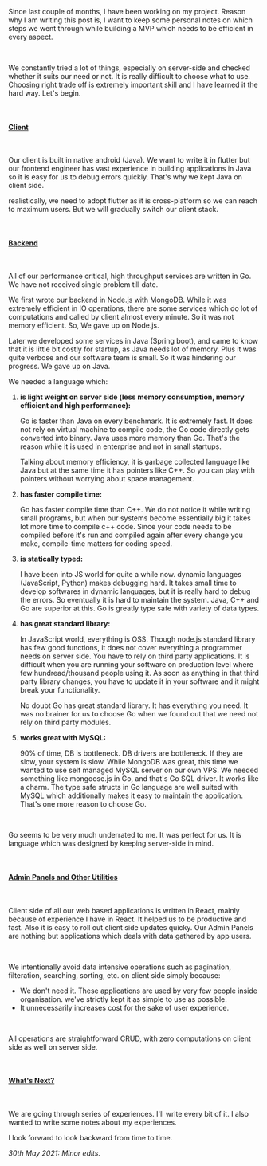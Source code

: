 Since last couple of months, I have been working on my project. Reason why I am writing this post is, I want to keep some personal notes
on which steps we went through while building a MVP which needs to be efficient in every aspect.

<br />

We constantly tried a lot of things, especially on server-side and checked whether it
suits our need or not. It is really difficult to choose what to use. Choosing right trade off is extremely important skill and I have learned it the hard way. Let's begin.

<br />

#### <u>Client</u>

<br />

Our client is built in native android (Java). We want to write it in
flutter but our frontend engineer has vast experience in building applications in
Java so it is easy for us to debug errors quickly. That's why we kept Java on client
side.

realistically, we need to adopt flutter as it is cross-platform so we can
reach to maximum users. But we will gradually switch our client stack.

<br />

#### <u>Backend</u>

<br />

All of our performance critical, high throughput services are written in Go. We have not
received single problem till date.

We first wrote our backend in Node.js with MongoDB. While it was extremely efficient in IO operations,
there are some services which do lot of computations and called by client almost every minute. So it was
not memory efficient. So, We gave up on Node.js.

Later we developed some services in Java (Spring boot), and came to know that it is little bit costly for startup,
as Java needs lot of memory. Plus it was quite verbose and our software team is small. So it was hindering our progress. We gave up on Java.

We needed a language which:
  
  1. <b>is light weight on server side (less memory consumption, memory efficient and high performance):</b>
     
      Go is faster than Java on every benchmark. It is extremely fast. It does not rely on virtual machine to compile code, 
      the Go code directly gets converted into binary. Java uses more memory than Go. That's the reason while it is used in enterprise and not in 
      small startups.
      
      Talking about memory efficiency, it is garbage collected language like Java but at the same time it has pointers like C++. So you can play with pointers
      without worrying about space management.
    
  2. <b>has faster compile time:</b>
      
      Go has faster compile time than C++. We do not notice it while writing small programs, but when our systems become essentially big it takes lot more               time to compile c++ code. Since your code needs to be compiled before it's run and compiled again after every change you make, compile-time matters for           coding speed.
    
  3. <b>is statically typed:</b>
      
      I have been into JS world for quite a while now. dynamic languages (JavaScript, Python) makes debugging hard. It takes small time to develop softwares               in dynamic languages, but it is really hard to debug the errors. So eventually it is hard to maintain the system. Java, C++ and Go are superior at this. 
      Go is greatly type safe with variety of data types.  
  
  4. <b>has great standard library:</b>
    
      In JavaScript world, everything is OSS. Though node.js standard library has few good functions, it does not cover everything a programmer needs on server         side. You have to rely on third party applications. It is difficult when you are running your software on production level where few hundread/thousand             people using it. As soon as anything in that third party library changes, you have to update it in your software and it might break your functionality.     
      
      No doubt Go has great standard library. It has everything you need. It was no brainer for us to choose Go when we found out that we need not rely on third         party modules.
    
  
  5. <b>works great with MySQL:</b>
      
      90% of time, DB is bottleneck. DB drivers are bottleneck. If they are slow, your system is slow. While MongoDB was great, this time we wanted to use
      self managed MySQL server on our own VPS. We needed something like mongoose.js in Go, and that's Go SQL driver. It works like a charm. The type safe structs       in Go language are well suited with MySQL which additionally makes it easy to maintain the application. That's one more reason to choose Go.

<br/>
  
Go seems to be very much underrated to me. It was perfect for us. It is language which was designed by keeping server-side in mind.

<br />

#### <u>Admin Panels and Other Utilities</u>

<br />

Client side of all our web based applications is written in React, mainly because of experience I have in React. It helped us to be productive and fast. 
Also it is easy to roll out client side updates quicky. Our Admin Panels are nothing but applications which deals with data gathered by app users. 

<br />

We intentionally avoid data intensive operations such as pagination, filteration, searching, sorting, etc. on client side simply because:
 - We don't need it. These applications are used by very few people inside organisation. we've strictly kept it as simple to use as possible.
 - It unnecessarily increases cost for the sake of user experience. 

<br />

All operations are straightforward CRUD, with zero computations on client side as well on server side.

<br />

#### <u>What's Next?</u>

<br />

We are going through series of experiences. I'll write every bit of it. I also wanted to write some notes about my experiences.

I look forward to look backward from time to time.

<i>30th May 2021: Minor edits.</i>
